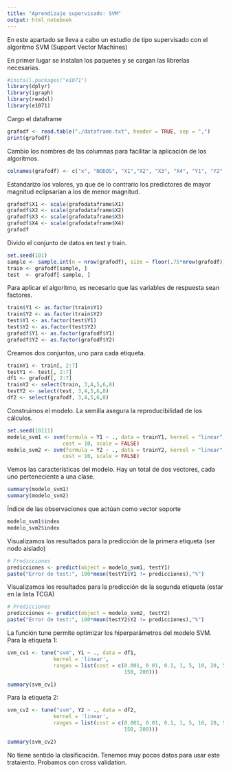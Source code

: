 ---
title: "Aprendizaje supervisado: SVM"
output: html_notebook
---

En este apartado se lleva a cabo un estudio de tipo supervisado con el algoritmo SVM (Support Vector Machines) 

En primer lugar se instalan los paquetes y se cargan las librerías necesarias.
```{r}
#install.packages("e1071")
library(dplyr)
library(igraph)
library(readxl)
library(e1071)
```

Cargo el dataframe
```{r}
grafodf <- read.table("./dataframe.txt", header = TRUE, sep = ",")
print(grafodf)
```
Cambio los nombres de las columnas para facilitar la aplicación de los algoritmos.
```{r}
colnames(grafodf) <- c("x", "NODOS", "X1","X2", "X3", "X4", "Y1", "Y2" )
```
Estandarizo los valores, ya que de lo contrario los predictores de mayor magnitud eclipsarían a los de menor magnitud.
```{r}
grafodf$X1 <- scale(grafodataframe$X1)
grafodf$X2 <- scale(grafodataframe$X2)
grafodf$X3 <- scale(grafodataframe$X3)
grafodf$X4 <- scale(grafodataframe$X4)
grafodf
```

Divido el conjunto de datos en test y train.
```{r}
set.seed(101)  
sample <- sample.int(n = nrow(grafodf), size = floor(.75*nrow(grafodf)), replace = F)
train <- grafodf[sample, ]
test  <- grafodf[-sample, ]
```
Para aplicar el algoritmo, es necesario que las variables de respuesta sean factores.
```{r}
train$Y1 <- as.factor(train$Y1)
train$Y2 <- as.factor(train$Y2)
test$Y1 <- as.factor(test$Y1)
test$Y2 <- as.factor(test$Y2)
grafodf$Y1 <- as.factor(grafodf$Y1)
grafodf$Y2 <- as.factor(grafodf$Y2)
```
Creamos dos conjuntos, uno para cada etiqueta.
```{r}
trainY1 <- train[, 2:7]
testY1 <- test[, 2:7]
df1 <- grafodf[, 2:7]
trainY2 <- select(train, 3,4,5,6,8) 
testY2 <- select(test, 3,4,5,6,8) 
df2 <- select(grafodf, 3,4,5,6,8) 
```

Construimos el modelo.
La semilla asegura la reproducibilidad de los cálculos.
```{r}
set.seed(10111)
modelo_svm1 <- svm(formula = Y1 ~ ., data = trainY1, kernel = "linear",
                  cost = 10, scale = FALSE)
modelo_svm2 <- svm(formula = Y2 ~ ., data = trainY2, kernel = "linear",
                  cost = 10, scale = FALSE)
```
Vemos las características del modelo. 
Hay un total de dos vectores, cada uno perteneciente a una clase.
```{r}
summary(modelo_svm1)
summary(modelo_svm2)
```
Índice de las observaciones que actúan como vector soporte
```{r}
modelo_svm1$index
modelo_svm2$index
```
Visualizamos los resultados para la predicción de la primera etiqueta (ser nodo aislado)
```{r}
# Predicciones
predicciones <- predict(object = modelo_svm1, testY1)
paste("Error de test:", 100*mean(testY1$Y1 != predicciones),"%")
```
Visualizamos los resultados para la predicción de la segunda etiqueta (estar en la lista TCGA)
```{r}
# Predicciones
predicciones <- predict(object = modelo_svm2, testY2)
paste("Error de test:", 100*mean(testY2$Y2 != predicciones),"%")
```
La función tune permite optimizar los hiperparámetros del modelo SVM.
Para la etiqueta 1:
```{r}
svm_cv1 <- tune("svm", Y1 ~ ., data = df1,
               kernel = 'linear',
               ranges = list(cost = c(0.001, 0.01, 0.1, 1, 5, 10, 20, 50, 100,
                                      150, 200)))

summary(svm_cv1)
```
Para la etiqueta 2:
```{r}
svm_cv2 <- tune("svm", Y2 ~ ., data = df2,
               kernel = 'linear',
               ranges = list(cost = c(0.001, 0.01, 0.1, 1, 5, 10, 20, 50, 100,
                                      150, 200)))

summary(svm_cv2)
```
No tiene sentido la clasificación.
Tenemos muy pocos datos para usar este trataiento.
Probamos con cross validation. 